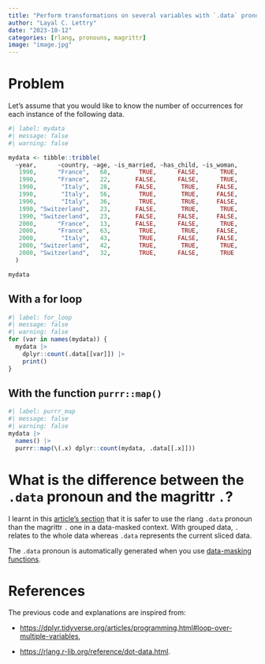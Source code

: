 ```yaml
---
title: "Perform transformations on several variables with `.data` pronoun"
author: "Layal C. Lettry"
date: "2023-10-12"
categories: [rlang, pronouns, magrittr]
image: "image.jpg"
---
```


# Problem

Let's assume that you would like to know the number of occurrences for each instance of the following data.

```r
#| label: mydata
#| message: false
#| warning: false

mydata <- tibble::tribble(
  ~year,      ~country, ~age, ~is_married, ~has_child, ~is_woman,
   1990,      "France",   68,        TRUE,      FALSE,      TRUE,
   1990,      "France",   22,       FALSE,      FALSE,      TRUE,
   1990,       "Italy",   28,       FALSE,       TRUE,     FALSE,
   1990,       "Italy",   56,        TRUE,       TRUE,     FALSE,
   1990,       "Italy",   36,        TRUE,       TRUE,     FALSE,
   1990, "Switzerland",   23,       FALSE,       TRUE,      TRUE,
   1990, "Switzerland",   23,       FALSE,      FALSE,     FALSE,
   2000,      "France",   13,       FALSE,      FALSE,      TRUE,
   2000,      "France",   63,        TRUE,       TRUE,     FALSE,
   2000,       "Italy",   43,        TRUE,      FALSE,     FALSE,
   2000, "Switzerland",   42,        TRUE,       TRUE,      TRUE,
   2000, "Switzerland",   32,        TRUE,      FALSE,      TRUE
  )

mydata
```

## With a for loop

```r
#| label: for_loop
#| message: false
#| warning: false
for (var in names(mydata)) {
  mydata |>
    dplyr::count(.data[[var]]) |>
    print()
}
```


## With the function `purrr::map()`

```r
#| label: purrr_map
#| message: false
#| warning: false
mydata |>
  names() |>
  purrr::map(\(.x) dplyr::count(mydata, .data[[.x]]))
```

# What is the difference between the `.data` pronoun and the magrittr `.`?

I learnt in this [article's section](https://rlang.r-lib.org/reference/dot-data.html) that it is safer to use the rlang `.data` pronoun than the magrittr `.` one in a data-masked context. With grouped data, `.` relates to the whole data whereas `.data` represents the current sliced data.

The `.data` pronoun is automatically generated when you use [data-masking functions](https://rlang.r-lib.org/reference/topic-data-mask-ambiguity.html#:~:text=Data%20masking%20is%20an%20R,defined%20in%20the%20current%20environment).

# References

The previous code and explanations are inspired from:

- <https://dplyr.tidyverse.org/articles/programming.html#loop-over-multiple-variables>,

- <https://rlang.r-lib.org/reference/dot-data.html>.
